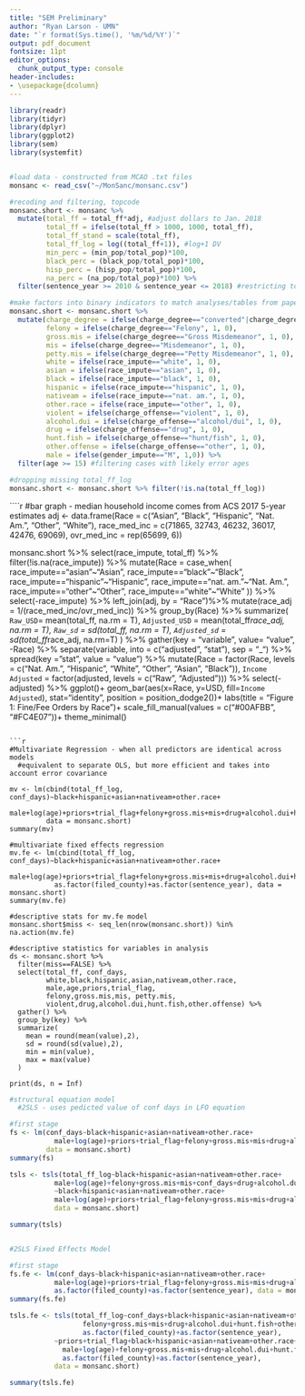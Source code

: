 ```yaml
---
title: "SEM Preliminary"
author: "Ryan Larson - UMN"
date: "`r format(Sys.time(), '%m/%d/%Y')`"
output: pdf_document
fontsize: 11pt
editor_options: 
  chunk_output_type: console
header-includes:
- \usepackage{dcolumn}
---
```

```r
library(readr)
library(tidyr)
library(dplyr)
library(ggplot2)
library(sem)
library(systemfit)


#load data - constructed from MCAO .txt files
monsanc <- read_csv("~/MonSanc/monsanc.csv") 

#recoding and filtering, topcode
monsanc.short <- monsanc %>%
  mutate(total_ff = total_ff*adj, #adjust dollars to Jan. 2018
         total_ff = ifelse(total_ff > 1000, 1000, total_ff),
         total_ff_stand = scale(total_ff),
         total_ff_log = log((total_ff+1)), #log+1 DV
         min_perc = (min_pop/total_pop)*100,
         black_perc = (black_pop/total_pop)*100,
         hisp_perc = (hisp_pop/total_pop)*100, 
         na_perc = (na_pop/total_pop)*100) %>%
  filter(sentence_year >= 2010 & sentence_year <= 2018) #restricting to cases started from 2010-2015

#make factors into binary indicators to match analyses/tables from paper
monsanc.short <- monsanc.short %>% 
  mutate(charge_degree = ifelse(charge_degree=="converted"|charge_degree=="other", NA, charge_degree),
         felony = ifelse(charge_degree=="Felony", 1, 0), 
         gross.mis = ifelse(charge_degree=="Gross Misdemeanor", 1, 0),
         mis = ifelse(charge_degree=="Misdemeanor", 1, 0),
         petty.mis = ifelse(charge_degree=="Petty Misdemeanor", 1, 0),
         white = ifelse(race_impute=="white", 1, 0),
         asian = ifelse(race_impute=="asian", 1, 0),
         black = ifelse(race_impute=="black", 1, 0),
         hispanic = ifelse(race_impute=="hispanic", 1, 0),
         nativeam = ifelse(race_impute=="nat. am.", 1, 0),
         other.race = ifelse(race_impute=="other", 1, 0),
         violent = ifelse(charge_offense=="violent", 1, 0),
         alcohol.dui = ifelse(charge_offense=="alcohol/dui", 1, 0),
         drug = ifelse(charge_offense=="drug", 1, 0),
         hunt.fish = ifelse(charge_offense=="hunt/fish", 1, 0),
         other.offense = ifelse(charge_offense=="other", 1, 0),
         male = ifelse(gender_impute=="M", 1,0)) %>%
  filter(age >= 15) #filtering cases with likely error ages 

#dropping missing total_ff_log
monsanc.short <- monsanc.short %>% filter(!is.na(total_ff_log))
```

````r
#bar graph - median household income comes from ACS 2017 5-year estimates
adj <- data.frame(Race = c("Asian", "Black", "Hispanic", "Nat. Am.", "Other", "White"),
                  race_med_inc = c(71865, 32743, 46232, 36017, 42476, 69069), 
                  ovr_med_inc = rep(65699, 6))

monsanc.short %>%
  select(race_impute, total_ff) %>%
  filter(!is.na(race_impute)) %>%
  mutate(Race = case_when(
    race_impute=="asian"~"Asian",
    race_impute=="black"~"Black",
    race_impute=="hispanic"~"Hispanic",
    race_impute=="nat. am."~"Nat. Am.",
    race_impute=="other"~"Other",
    race_impute=="white"~"White"
  )) %>%
  select(-race_impute) %>%
  left_join(adj, by = "Race")%>%
  mutate(race_adj = 1/(race_med_inc/ovr_med_inc)) %>%
  group_by(Race) %>%
  summarize(
    `Raw_USD`= mean(total_ff, na.rm = T),
    `Adjusted_USD` = mean(total_ff*race_adj, na.rm = T),
    `Raw_sd` = sd(total_ff, na.rm = T),
    `Adjusted_sd` = sd(total_ff*race_adj, na.rm=T)
  ) %>%
  gather(key = "variable", value= "value", -Race) %>%
  separate(variable, into = c("adjusted", "stat"), sep = "_") %>%
  spread(key = "stat", value = "value") %>%
  mutate(Race = factor(Race, levels = 
                         c("Nat. Am.", "Hispanic", "White", 
                           "Other", "Asian", "Black")),
         `Income Adjusted` = factor(adjusted, levels = c("Raw", "Adjusted"))) %>%
  select(-adjusted) %>%
ggplot()+
  geom_bar(aes(x=Race, y=USD, fill=`Income Adjusted`), 
           stat="identity", 
           position = position_dodge2())+
  labs(title = "Figure 1: Fine/Fee Orders by Race")+
  scale_fill_manual(values = c("#00AFBB", "#FC4E07"))+
  theme_minimal()

```

```r
#Multivariate Regression - when all predictors are identical across models
  #equivalent to separate OLS, but more efficient and takes into account error covariance

mv <- lm(cbind(total_ff_log, conf_days)~black+hispanic+asian+nativeam+other.race+
           male+log(age)+priors+trial_flag+felony+gross.mis+mis+drug+alcohol.dui+hunt.fish+other.offense,
         data = monsanc.short)
summary(mv)

#multivariate fixed effects regression
mv.fe <- lm(cbind(total_ff_log, conf_days)~black+hispanic+asian+nativeam+other.race+
           male+log(age)+priors+trial_flag+felony+gross.mis+mis+drug+alcohol.dui+hunt.fish+other.offense+
           as.factor(filed_county)+as.factor(sentence_year), data = monsanc.short)
summary(mv.fe)

#descriptive stats for mv.fe model 
monsanc.short$miss <- seq_len(nrow(monsanc.short)) %in% na.action(mv.fe)

#descriptive statistics for variables in analysis
ds <- monsanc.short %>% 
  filter(miss==FALSE) %>%
  select(total_ff, conf_days,
         white,black,hispanic,asian,nativeam,other.race,
         male,age,priors,trial_flag,
         felony,gross.mis,mis, petty.mis,
         violent,drug,alcohol.dui,hunt.fish,other.offense) %>%
  gather() %>% 
  group_by(key) %>% 
  summarize(
    mean = round(mean(value),2),
    sd = round(sd(value),2),
    min = min(value),
    max = max(value)
  )

print(ds, n = Inf)
```


```r
#structural equation model
  #2SLS - uses pedicted value of conf days in LFO equation

#first stage
fs <- lm(conf_days~black+hispanic+asian+nativeam+other.race+
           male+log(age)+priors+trial_flag+felony+gross.mis+mis+drug+alcohol.dui+hunt.fish+other.offense, 
         data = monsanc.short)
summary(fs)

tsls <- tsls(total_ff_log~black+hispanic+asian+nativeam+other.race+
           male+log(age)+felony+gross.mis+mis+conf_days+drug+alcohol.dui+hunt.fish+other.offense,
           ~black+hispanic+asian+nativeam+other.race+
           male+log(age)+priors+trial_flag+felony+gross.mis+mis+drug+alcohol.dui+hunt.fish+other.offense, 
           data = monsanc.short)

summary(tsls)


#2SLS Fixed Effects Model

#first stage
fs.fe <- lm(conf_days~black+hispanic+asian+nativeam+other.race+
           male+log(age)+priors+trial_flag+felony+gross.mis+mis+drug+alcohol.dui+hunt.fish+other.offense+
           as.factor(filed_county)+as.factor(sentence_year), data = monsanc.short)
summary(fs.fe)

tsls.fe <- tsls(total_ff_log~conf_days+black+hispanic+asian+nativeam+other.race+male+log(age)+
                  felony+gross.mis+mis+drug+alcohol.dui+hunt.fish+other.offense+
                  as.factor(filed_county)+as.factor(sentence_year),
           ~priors+trial_flag+black+hispanic+asian+nativeam+other.race+
             male+log(age)+felony+gross.mis+mis+drug+alcohol.dui+hunt.fish+other.offense+
             as.factor(filed_county)+as.factor(sentence_year), 
           data = monsanc.short)

summary(tsls.fe)

```